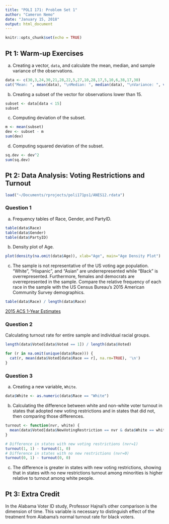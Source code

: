 ```yaml
---
title: "POLI 171: Problem Set 1"
author: "Cameron Nemo"
date: "January 15, 2018"
output: html_document
---
```


```r
knitr::opts_chunk$set(echo = TRUE)
```

## Pt 1: Warm-up Exercises

a) Creating a vector, ```data```, and calculate the mean, median, and sample variance of the observations.

```r
data <- c(30,3,24,30,21,28,22,5,27,10,28,17,5,10,6,38,17,30)
cat("Mean: ", mean(data), "\nMedian: ", median(data), "\nVariance: ", var(data), "\n")
```

b) Creating a subset of the vector for observations lower than 15.

```r
subset <- data[data < 15]
subset
```

c) Computing deviation of the subset.

```r
m <- mean(subset)
dev <- subset - m
sum(dev)
```

d) Computing squared deviation of the subset.

```r
sq.dev <- dev^2
sum(sq.dev)
```

## Pt 2: Data Analysis: Voting Restrictions and Turnout

```r
load("~/Documents/rprojects/poli171ps1/ANES12.rdata")
```

### Question 1

a) Frequency tables of Race, Gender, and PartyID.

```r
table(data$Race)
table(data$Gender)
table(data$PartyID)
```

b) Density plot of Age.

```r
plot(density(na.omit(data$Age)), xlab="Age", main="Age Density Plot")
```

c) The sample is not representative of the US voting age population. "White", "Hispanic", and "Asian" are underrepresented while "Black" is overrepresented. Furthermore, females and democrats are overrepresented in the sample. Compare the relative frequency of each race in the sample with the US Census Bureau's 2015 American Community Survey demographics.

```r
table(data$Race) / length(data$Race)
```
[2015 ACS 1-Year Estimates](http://proximityone.com/graphics/cvap_2015_us.gif)

### Question 2

Calculating turnout rate for entire sample and individual racial groups.

```r
length(data$Voted[data$Voted == 1]) / length(data$Voted)

for (r in na.omit(unique(data$Race))) {
  cat(r, mean(data$Voted[data$Race == r], na.rm=TRUE), '\n')
}
```

### Question 3

a) Creating a new variable, ```White```.

```r
data$White <- as.numeric(data$Race == "White")
```

b) Calculating the difference between white and non-white voter turnout in states that adopted new voting restrictions and in states that did not, then comparing those differences.

```r
turnout <- function(nvr, white) {
  mean(data$Voted[data$NewVotingRestriction == nvr & data$White == white], na.rm=TRUE)
}
```
```r
# Difference in states with new voting restrictions (nvr=1)
turnout(1, 1) - turnout(1, 0)
# Difference in states with no new restrictions (nvr=0)
turnout(0, 1) - turnout(0, 0)
```

c) The difference is greater in states with new voting restrictions, showing that in states with no new restrictions turnout among minorities is higher relative to turnout among white people.

## Pt 3: Extra Credit

In the Alabama Voter ID study, Professor Hajnal's other comparison is the dimension of time. This variable is necessary to distinguish effect of the treatment from Alabama's normal turnout rate for black voters.